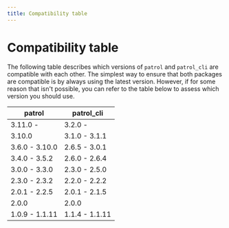 ```yaml
---
title: Compatibility table
---
```


# Compatibility table

The following table describes which versions of `patrol`
and `patrol_cli` are compatible with each other.
The simplest way to ensure that both packages are compatible
is by always using the latest version. However,
if for some reason that isn't possible, you can refer to 
the table below to assess which version you should use.

|     patrol     |   patrol_cli   |
| -------------- | -------------- |
| 3.11.0 -       | 3.2.0 -
|     3.10.0     | 3.1.0 - 3.1.1  |
| 3.6.0 - 3.10.0 | 2.6.5 - 3.0.1  |
| 3.4.0 - 3.5.2  | 2.6.0 - 2.6.4  |
| 3.0.0 - 3.3.0  | 2.3.0 - 2.5.0  |
| 2.3.0 - 2.3.2  | 2.2.0 - 2.2.2  |
| 2.0.1 - 2.2.5  | 2.0.1 - 2.1.5  |
| 2.0.0          | 2.0.0          |
| 1.0.9 - 1.1.11 | 1.1.4 - 1.1.11 |
